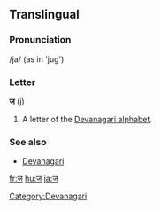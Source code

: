 ==Translingual==

===Pronunciation===
/ja/ (as in 'jug')

===Letter===
'''ज''' (j)

# A letter of the [[Devanagari alphabet]].

===See also===
* [[w:Devanagari|Devanagari]]

[[Category:Devanagari]]

[[fr:ज]]
[[hu:ज]]
[[ja:ज]]